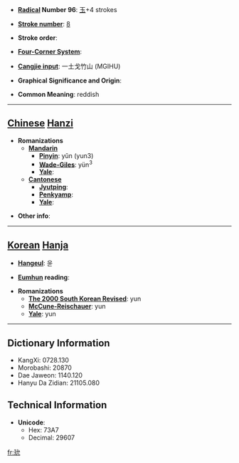 * '''[[Wiktionary:Chinese radical index| Radical]] Number 96''': [[Wiktionary:Chinese radical index 玉|玉]]+4 strokes

* '''[[Wiktionary:Chinese total strokes index|Stroke number]]''': [[Wiktionary:Chinese total strokes index 8|8]]

* '''Stroke order''': 

* '''[[Wiktionary:Chinese four corner index|Four-Corner System]]''': 

* '''[[Wiktionary:Chinese Cangjie index|Cangjie input]]''': 一土戈竹山 (MGIHU)

* '''Graphical Significance and Origin''': 

* '''Common Meaning''': reddish

----

== [[Chinese]] [[Hanzi]] ==

* '''Romanizations'''
** '''[[Mandarin]]'''
*** '''[[Pinyin]]''': yǔn (yun3)
*** '''[[Wade-Giles]]''': yün<sup>3</sup>
*** '''[[Yale]]''': 
** '''[[Cantonese]]'''
*** '''[[Jyutping]]''':
*** '''[[Penkyamp]]''': 
*** '''[[Yale]]''': 

* '''Other info''': 

----

== [[Korean]] [[Hanja]] ==

* '''[[Hangeul]]''': 윤

* '''[[Eumhun]] reading''': 

* '''Romanizations'''
** '''[[The 2000 South Korean Revised Romanization|The 2000 South Korean Revised]]''': yun
** '''[[McCune-Reischauer]]''': yun
** '''[[Yale]]''': yun

----

== Dictionary Information ==

* KangXi: 0728.130
* Morobashi: 20870
* Dae Jaweon: 1140.120
* Hanyu Da Zidian: 21105.080

== Technical Information ==

* '''Unicode''':
** Hex: 73A7
** Decimal: 29607

[[fr:玧]]